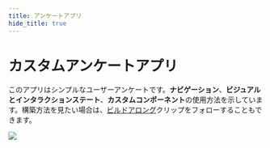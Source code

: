 ```yaml
---
title: アンケートアプリ
hide_title: true
---
```


# カスタムアンケートアプリ

このアプリはシンプルなユーザーアンケートです。**ナビゲーション**、**ビジュアルとインタラクションステート**、**カスタムコンポーネント**の使用方法を示しています。構築方法を見たい場合は、[ビルドアロング](/docs/build-alongs/survey-app)クリップをフォローすることもできます。

<div className="ndl-image-with-background m">

![](/library/examples/survey-app/survey_thumbnail2.png)

<ImportButton zip="/library/examples/survey-app/survey_app_1-4.zip" name="カスタムアンケートアプリ" thumb="/library/examples/survey-app/survey_thumbnail2.png"/>

</div>